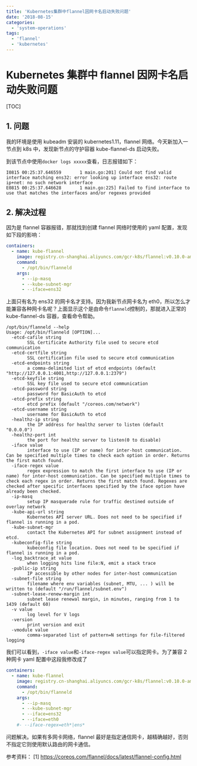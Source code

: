 ```yaml
---
title: 'Kubernetes集群中flannel因网卡名启动失败问题'
date: '2018-08-15'
categories:
  - 'system-operations'
tags:
  - 'flannel'
  - 'kubernetes'
---
```


# Kubernetes 集群中 flannel 因网卡名启动失败问题

[TOC]

## 1. 问题

我的环境是使用 kubeadm 安装的 kubernetes1.11，flannel 网络。今天新加入一节点到 k8s 中，发现新节点的守护容器 kube-flannel-ds 启动失败。

到该节点中使用`docker logs xxxxx`查看，日志报错如下：

```
I0815 00:25:37.646559       1 main.go:201] Could not find valid interface matching ens32: error looking up interface ens32: route ip+net: no such network interface
E0815 00:25:37.646628       1 main.go:225] Failed to find interface to use that matches the interfaces and/or regexes provided
```

## 2. 解决过程

因为是 flannel 容器报错，那就找到创建 flannel 网络时使用的 yaml 配置，发现如下段的影响：

```yaml
containers:
  - name: kube-flannel
    image: registry.cn-shanghai.aliyuncs.com/gcr-k8s/flannel:v0.10.0-amd64
    command:
      - /opt/bin/flanneld
    args:
      - --ip-masq
      - --kube-subnet-mgr
      - --iface=ens32
```

上面只有名为 ens32 的网卡名才支持。因为我新节点网卡名为 eth0，所以怎么才能兼容各种网卡名呢？上面显示这个是由命令`flanneld`控制的，那就进入正常的 kube-flannel-ds 容器，查看命令帮助。

```
/opt/bin/flanneld --help
Usage: /opt/bin/flanneld [OPTION]...
  -etcd-cafile string
        SSL Certificate Authority file used to secure etcd communication
  -etcd-certfile string
        SSL certification file used to secure etcd communication
  -etcd-endpoints string
        a comma-delimited list of etcd endpoints (default "http://127.0.0.1:4001,http://127.0.0.1:2379")
  -etcd-keyfile string
        SSL key file used to secure etcd communication
  -etcd-password string
        password for BasicAuth to etcd
  -etcd-prefix string
        etcd prefix (default "/coreos.com/network")
  -etcd-username string
        username for BasicAuth to etcd
  -healthz-ip string
        the IP address for healthz server to listen (default "0.0.0.0")
  -healthz-port int
        the port for healthz server to listen(0 to disable)
  -iface value
        interface to use (IP or name) for inter-host communication. Can be specified multiple times to check each option in order. Returns the first match found.
  -iface-regex value
        regex expression to match the first interface to use (IP or name) for inter-host communication. Can be specified multiple times to check each regex in order. Returns the first match found. Regexes are checked after specific interfaces specified by the iface option have already been checked.
  -ip-masq
        setup IP masquerade rule for traffic destined outside of overlay network
  -kube-api-url string
        Kubernetes API server URL. Does not need to be specified if flannel is running in a pod.
  -kube-subnet-mgr
        contact the Kubernetes API for subnet assignment instead of etcd.
  -kubeconfig-file string
        kubeconfig file location. Does not need to be specified if flannel is running in a pod.
  -log_backtrace_at value
        when logging hits line file:N, emit a stack trace
  -public-ip string
        IP accessible by other nodes for inter-host communication
  -subnet-file string
        filename where env variables (subnet, MTU, ... ) will be written to (default "/run/flannel/subnet.env")
  -subnet-lease-renew-margin int
        subnet lease renewal margin, in minutes, ranging from 1 to 1439 (default 60)
  -v value
        log level for V logs
  -version
        print version and exit
  -vmodule value
        comma-separated list of pattern=N settings for file-filtered logging
```

我们可以看到，`-iface value`和`-iface-regex value`可以指定网卡。为了兼容 2 种网卡 yaml 配置中这段我修改成了

```yaml
containers:
  - name: kube-flannel
    image: registry.cn-shanghai.aliyuncs.com/gcr-k8s/flannel:v0.10.0-amd64
    command:
      - /opt/bin/flanneld
    args:
      - --ip-masq
      - --kube-subnet-mgr
      - --iface=ens32
      - --iface=eth0
    #- --iface-regex=eth*|ens*
```

问题解决。如果有多网卡网络，flannel 最好是指定通信网卡，越精确越好，否则不指定它则使用默认路由的网卡通信。

参考资料： \[1\] https://coreos.com/flannel/docs/latest/flannel-config.html
